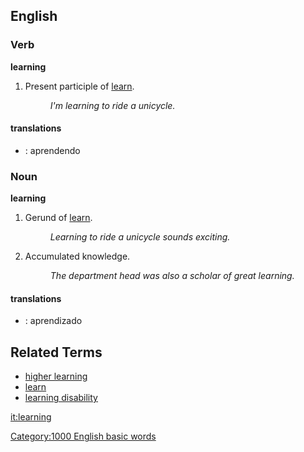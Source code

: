 ==English==

===Verb===
'''learning'''
# Present participle of [[learn]].
#: ''I'm learning to ride a unicycle.''

====translations====

*{{pt}}: aprendendo

===Noun===
'''learning'''

# Gerund of [[learn]].
#: ''Learning to ride a unicycle sounds exciting.''
# Accumulated knowledge.
#: ''The department head was also a scholar of great learning.''

====translations====

*{{pt}}: aprendizado

==Related Terms==
*[[higher learning]]
*[[learn]]
*[[learning disability]]

[[it:learning]]
[[Category:1000 English basic words]]